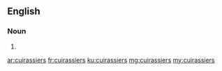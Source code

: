 ==English==

===Noun===
{{head|en|plural}}

# {{plural of|cuirassier|lang=en}}

[[ar:cuirassiers]]
[[fr:cuirassiers]]
[[ku:cuirassiers]]
[[mg:cuirassiers]]
[[my:cuirassiers]]